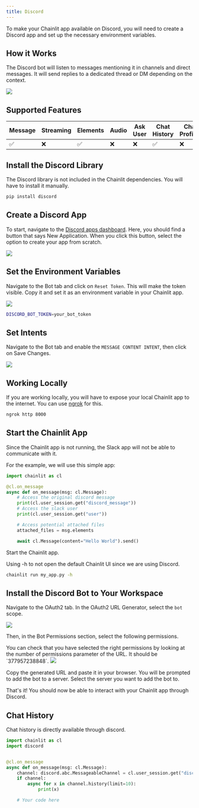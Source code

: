 ```yaml
---
title: Discord
---
```


To make your Chainlit app available on Discord, you will need to create a Discord app and set up the necessary environment variables.

## How it Works

The Discord bot will listen to messages mentioning it in channels and direct messages.
It will send replies to a dedicated thread or DM depending on the context.

<Frame caption="Preview">
  <img src="/images/discord/demo.gif" />
</Frame>

## Supported Features

| Message | Streaming | Elements | Audio | Ask User | Chat History | Chat Profiles | Feedback |
| ------- | --------- | -------- | ----- | -------- | ------------ | ------------- | -------- |
| ✅      | ❌        | ✅       | ❌    | ❌       | ✅           | ❌            | ✅       |

## Install the Discord Library

The Discord library is not included in the Chainlit dependencies. You will have to install it manually.

```bash
pip install discord
```

## Create a Discord App

To start, navigate to the [Discord apps dashboard](https://discord.com/developers/applications). Here, you should find a button that says New Application. When you click this button, select the option to create your app from scratch.

<Frame caption="Create a Discord App">
  <img src="/images/discord/create-app.png" />
</Frame>

## Set the Environment Variables

Navigate to the Bot tab and click on `Reset Token`. This will make the token visible. Copy it and set it as an environment variable in your Chainlit app.

<Frame caption="Copy the Bot Token">
  <img src="/images/discord/bot-token.png" />
</Frame>

```bash
DISCORD_BOT_TOKEN=your_bot_token
```

## Set Intents

Navigate to the Bot tab and enable the `MESSAGE CONTENT INTENT`, then click on Save Changes.

<Frame caption="Set Intents">
  <img src="/images/discord/intent.png" />
</Frame>

## Working Locally

If you are working locally, you will have to expose your local Chainlit app to the internet. You can use [ngrok](https://ngrok.com/) for this.

```bash
ngrok http 8000
```

## Start the Chainlit App

Since the Chainlit app is not running, the Slack app will not be able to communicate with it.

For the example, we will use this simple app:

```python
import chainlit as cl

@cl.on_message
async def on_message(msg: cl.Message):
    # Access the original discord message
    print(cl.user_session.get("discord_message"))
    # Access the slack user
    print(cl.user_session.get("user"))

    # Access potential attached files
    attached_files = msg.elements

    await cl.Message(content="Hello World").send()
```

Start the Chainlit app.

<Note>
  Using -h to not open the default Chainlit UI since we are using Discord.
</Note>

```bash
chainlit run my_app.py -h
```

## Install the Discord Bot to Your Workspace

Navigate to the OAuth2 tab. In the OAuth2 URL Generator, select the `bot` scope.

<Frame caption="Configure Installation">
  <img src="/images/discord/install-bot.png" />
</Frame>

Then, in the Bot Permissions section, select the following permissions.

<Note>
  You can check that you have selected the right permissions by looking at the
  number of permissions parameter of the URL. It should be `377957238848`.
</Note>

<Frame caption="Bot Permissions">
  <img src="/images/discord/bot-permissions.png" />
</Frame>

Copy the generated URL and paste it in your browser. You will be prompted to add the bot to a server. Select the server you want to add the bot to.

That's it! You should now be able to interact with your Chainlit app through Discord.

## Chat History

Chat history is directly available through discord.

```python
import chainlit as cl
import discord


@cl.on_message
async def on_message(msg: cl.Message):
    channel: discord.abc.MessageableChannel = cl.user_session.get("discord_channel")
    if channel:
        async for x in channel.history(limit=10):
            print(x)

    # Your code here
```
